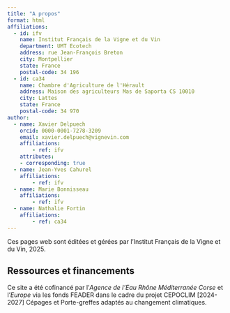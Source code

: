 ```yaml
---
title: "A propos"
format: html
affiliations: 
  - id: ifv
    name: Institut Français de la Vigne et du Vin
    department: UMT Ecotech
    address: rue Jean-François Breton
    city: Montpellier
    state: France
    postal-code: 34 196
  - id: ca34
    name: Chambre d'Agriculture de l'Hérault
    address: Maison des agriculteurs Mas de Saporta CS 10010
    city: Lattes
    state: France
    postal-code: 34 970
author:
  - name: Xavier Delpuech
    orcid: 0000-0001-7278-3209
    email: xavier.delpuech@vignevin.com
    affiliations: 
        - ref: ifv
    attributes:
    - corresponding: true
  - name: Jean-Yves Cahurel
    affiliations: 
        - ref: ifv
  - name: Marie Bonnisseau
    affiliations: 
        - ref: ifv
  - name: Nathalie Fortin
    affiliations: 
        - ref: ca34
---
```


Ces pages web sont éditées et gérées par l’Institut Français de la Vigne et du Vin, 2025.

## Ressources et financements

Ce site a été cofinancé par l'*Agence de l'Eau Rhône Méditerranée Corse* et l'*Europe* via les fonds FEADER dans le cadre du projet CEPOCLIM \[2024-2027\] Cépages et Porte-greffes adaptés au changement climatiques.
